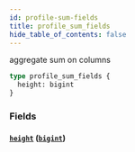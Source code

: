 ```yaml
---
id: profile-sum-fields
title: profile_sum_fields
hide_table_of_contents: false
---
```


aggregate sum on columns

```graphql
type profile_sum_fields {
  height: bigint
}
```

### Fields

#### [`height`](#) ([`bigint`](../scalars/bigint))
